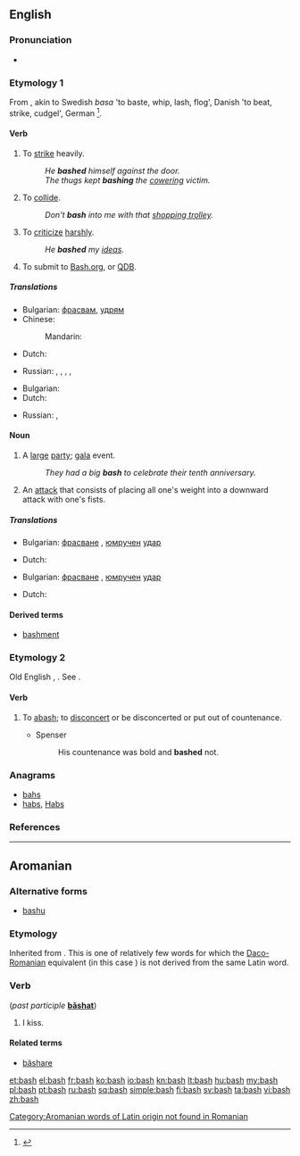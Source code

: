 ==English==

===Pronunciation===
* {{rhymes|æʃ}}

===Etymology 1===
From {{etyl|non}}, akin to Swedish ''basa'' 'to baste, whip, lash, flog', Danish {{term|baske||lang=da}} 'to beat, strike, cudgel', German {{term|patschen||to slap|lang=de}}<ref>{{R:ODS online|baske}}</ref>.

====Verb====
{{en-verb|bash|es}}

# To [[strike]] heavily.
#: ''He '''bashed''' himself against the door.''
#: ''The thugs kept '''bashing''' the [[cower]]ing victim.''
# To [[collide]].
#: ''Don't '''bash''' into me with that [[shopping trolley]].''
# To [[criticize]] [[harsh]]ly.
#: ''He '''bashed''' my [[idea]]s.''
# {{rfv-sense}} {{internet slang}} To submit to [http://bash.org Bash.org], or [http://qdb.us/ QDB].

=====Translations=====
{{trans-top|to strike}}
* Bulgarian: [[фрасвам]], [[удрям]]
* Chinese:
*: Mandarin: {{t|zh|揍|tr=zòu|sc=Hani}}
* Dutch: {{t-|nl|neerslagen}}
{{trans-mid}}
* Russian: {{t+|ru|колотить|tr=kolotítʹ|sc=Cyrl}} {{impf}}, {{t+|ru|поколотить|tr=pokolotítʹ|sc=Cyrl}} {{pf.}}, {{t+|ru|бить|tr=bitʹ|sc=Cyrl}} {{impf}}, {{t+|ru|побить|tr=pobítʹ|sc=Cyrl}} {{pf.}}, {{t+|ru|избить|tr=izbítʹ|sc=Cyrl}} {{pf.}}
{{trans-bottom}}

{{trans-top|to criticize}}
* Bulgarian: {{t+|bg|критикувам}}
* Dutch: {{t-|nl|kritiseren}}
{{trans-mid}}
* Russian: {{t+|ru|критиковать|tr=kritikovátʹ|sc=Cyrl}} {{impf}}, {{t+|ru|раскритиковать|tr=raskritikovátʹ|sc=Cyrl}} {{pf.}}
{{trans-bottom}}

{{trans-see|collide}}

====Noun====
{{en-noun|es}}

# A [[large]] [[party]]; [[gala]] event.
#: ''They had a big '''bash''' to celebrate their tenth anniversary.''
# An [[attack]] that consists of placing all one's weight into a downward attack with one's fists.

=====Translations=====
{{trans-top|gala}}
* Bulgarian: [[фрасване]] {{n}}, [[юмрук|юмручен]] [[удар]] {{m}}
{{trans-mid}}
* Dutch: {{t-|nl|gala bal|n}}
{{trans-bottom}}

{{trans-top|an attack}}
* Bulgarian: [[фрасване]] {{n}}, [[юмрук|юмручен]] [[удар]] {{m}}
{{trans-mid}}
* Dutch: {{t-|nl|neerslagen|n}}
{{trans-bottom}}

====Derived terms====
* [[bashment]]

===Etymology 2===
Old English {{term|baschen}}, {{term|baissen}}. See {{term|abash|lang=en}}.

====Verb====
{{en-verb|bashes|bashing|bashed}}

# {{obsolete|transitive}} To [[abash]]; to [[disconcert]] or be disconcerted or put out of countenance.
#* Spenser
#*: His countenance was bold and '''bashed''' not.

{{Webster 1913}}

===Anagrams===
* [[bahs#English|bahs]]
* [[habs#English|habs]], [[Habs#English|Habs]]

===References===
<references/>

----

==Aromanian==

===Alternative forms===
* [[bashu]]

===Etymology===
Inherited from {{etyl|la|rup}} {{term|basio|bāsiō|lang=la|I [[kiss]]}}. This is one of relatively few words for which the [[Daco-Romanian]] equivalent (in this case {{term|săruta|lang=ro}}) is not derived from the same Latin word.

===Verb===
{{head|rup|verb}} (''past participle'' '''[[bãshat]]''')

# I kiss.

====Related terms====
* [[bãshare]]

[[Category:Aromanian words of Latin origin not found in Romanian]]

[[et:bash]]
[[el:bash]]
[[fr:bash]]
[[ko:bash]]
[[io:bash]]
[[kn:bash]]
[[lt:bash]]
[[hu:bash]]
[[my:bash]]
[[pl:bash]]
[[pt:bash]]
[[ru:bash]]
[[sq:bash]]
[[simple:bash]]
[[fi:bash]]
[[sv:bash]]
[[ta:bash]]
[[vi:bash]]
[[zh:bash]]